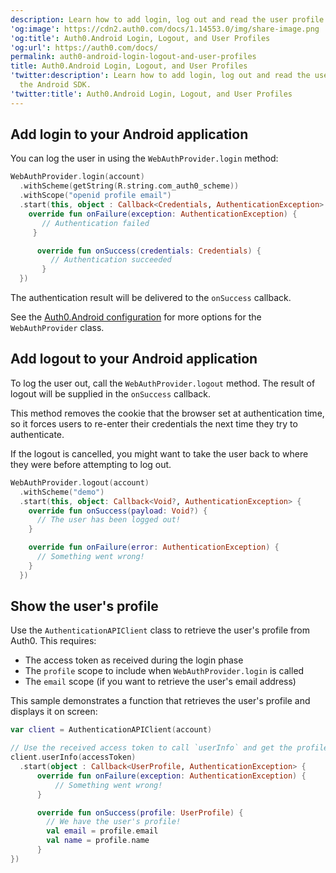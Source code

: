 ```yaml
---
description: Learn how to add login, log out and read the user profile using the Android SDK.
'og:image': https://cdn2.auth0.com/docs/1.14553.0/img/share-image.png
'og:title': Auth0.Android Login, Logout, and User Profiles
'og:url': https://auth0.com/docs/
permalink: auth0-android-login-logout-and-user-profiles
title: Auth0.Android Login, Logout, and User Profiles
'twitter:description': Learn how to add login, log out and read the user profile using
  the Android SDK.
'twitter:title': Auth0.Android Login, Logout, and User Profiles
---
```

## Add login to your Android application

You can log the user in using the `WebAuthProvider.login` method:

```kotlin lines
WebAuthProvider.login(account)
  .withScheme(getString(R.string.com_auth0_scheme))
  .withScope("openid profile email")
  .start(this, object : Callback<Credentials, AuthenticationException> {
    override fun onFailure(exception: AuthenticationException) {
       // Authentication failed
     }

      override fun onSuccess(credentials: Credentials) {
         // Authentication succeeded
       }
  })
```

The authentication result will be delivered to the `onSuccess` callback.

See the [Auth0.Android configuration](/libraries/auth0-android/auth0-android-configuration) for more options for the `WebAuthProvider` class.

## Add logout to your Android application

To log the user out, call the `WebAuthProvider.logout` method. The result of logout will be supplied in the `onSuccess` callback.

This method removes the cookie that the browser set at authentication time, so it forces users to re-enter their credentials the next time they try to authenticate.

<Callout icon="file-lines" color="#0EA5E9" iconType="regular">

If the logout is cancelled, you might want to take the user back to where they were before attempting to log out.

</Callout>

```kotlin lines
WebAuthProvider.logout(account)
  .withScheme("demo")
  .start(this, object: Callback<Void?, AuthenticationException> {
    override fun onSuccess(payload: Void?) {
      // The user has been logged out!
    }

    override fun onFailure(error: AuthenticationException) {
      // Something went wrong!
    }
  })
```

## Show the user's profile

Use the `AuthenticationAPIClient` class to retrieve the user's profile from Auth0. This requires:

* The <Tooltip tip="Access Token: Authorization credential, in the form of an opaque string or JWT, used to access an API." cta="View Glossary" href="/glossary?term=access+token">access token</Tooltip> as received during the login phase
* The `profile` scope to include when `WebAuthProvider.login` is called
* The `email` scope (if you want to retrieve the user's email address)

This sample demonstrates a function that retrieves the user's profile and displays it on screen:

```kotlin lines
var client = AuthenticationAPIClient(account)

// Use the received access token to call `userInfo` and get the profile from Auth0.
client.userInfo(accessToken)
  .start(object : Callback<UserProfile, AuthenticationException> {
      override fun onFailure(exception: AuthenticationException) {
          // Something went wrong!
      }

      override fun onSuccess(profile: UserProfile) {
        // We have the user's profile!
        val email = profile.email
        val name = profile.name
      }
})
```